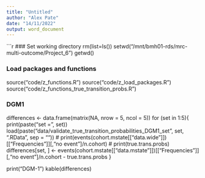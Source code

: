 ```yaml
---
title: "Untitled"
author: "Alex Pate"
date: "14/11/2022"
output: word_document
---
```


```r
### Set working directory
rm(list=ls())
setwd("/mnt/bmh01-rds/mrc-multi-outcome/Project_6")
getwd()

### Load packages and functions
source("code/z_functions.R")
source("code/z_load_packages.R")
source("code/z_functions_true_transition_probs.R")

### DGM1
differences <- data.frame(matrix(NA, nrow = 5, ncol = 5))
for (set in 1:5){
  print(paste("set =", set))
  load(paste("data/validate_true_transition_probabilities_DGM1_set", set, ".RData", sep = ""))
#   print(events(cohort.mstate[["data.wide"]])[["Frequencies"]][,"no event"]/n.cohort)
#   print(true.trans.probs)
  differences[set, ] <- events(cohort.mstate[["data.mstate"]])[["Frequencies"]][,"no event"]/n.cohort - true.trans.probs
}

print("DGM-1")
kable(differences)
